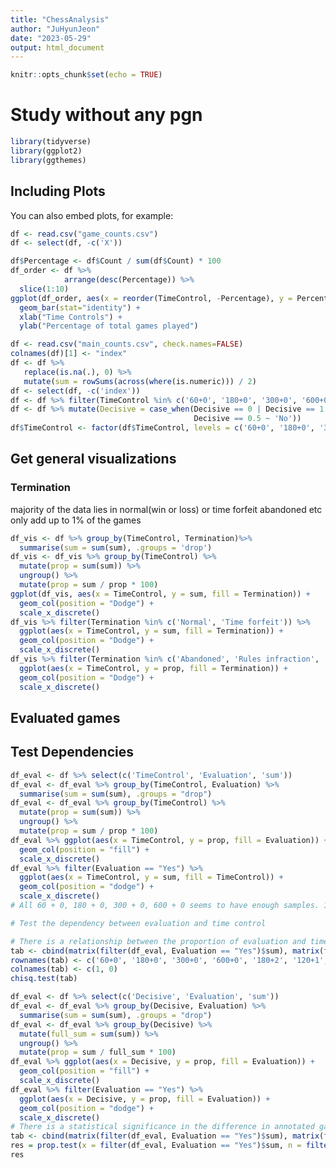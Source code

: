```yaml
---
title: "ChessAnalysis"
author: "JuHyunJeon"
date: "2023-05-29"
output: html_document
---
```


```r
knitr::opts_chunk$set(echo = TRUE)
```

# Study without any pgn

```r
library(tidyverse)
library(ggplot2)
library(ggthemes)
```

## Including Plots

You can also embed plots, for example:

```r
df <- read.csv("game_counts.csv")
df <- select(df, -c('X'))
```


```r
df$Percentage <- df$Count / sum(df$Count) * 100
df_order <- df %>% 
            arrange(desc(Percentage)) %>%
  slice(1:10)
ggplot(df_order, aes(x = reorder(TimeControl, -Percentage), y = Percentage, fill = TimeControl))+ 
  geom_bar(stat="identity") +
  xlab("Time Controls") + 
  ylab("Percentage of total games played")
```
```r
df <- read.csv("main_counts.csv", check.names=FALSE)
colnames(df)[1] <- "index" 
df <- df %>%
   replace(is.na(.), 0) %>%
   mutate(sum = rowSums(across(where(is.numeric))) / 2)
df <- select(df, -c('index'))
df <- df %>% filter(TimeControl %in% c('60+0', '180+0', '300+0', '600+0', '180+2', '120+1', '300+3'))
df <- df %>% mutate(Decisive = case_when(Decisive == 0 | Decisive == 1 ~ 'Yes',
                                         Decisive == 0.5 ~ 'No'))
df$TimeControl <- factor(df$TimeControl, levels = c('60+0', '180+0', '300+0', '600+0', '180+2', '120+1', '300+3'))
```
## Get general visualizations


### Termination

majority of the data lies in normal(win or loss) or time forfeit
abandoned etc only add up to 1% of the games

```r
df_vis <- df %>% group_by(TimeControl, Termination)%>%
  summarise(sum = sum(sum), .groups = 'drop')
df_vis <- df_vis %>% group_by(TimeControl) %>%
  mutate(prop = sum(sum)) %>%
  ungroup() %>%
  mutate(prop = sum / prop * 100)
ggplot(df_vis, aes(x = TimeControl, y = sum, fill = Termination)) + 
  geom_col(position = "Dodge") + 
  scale_x_discrete()
df_vis %>% filter(Termination %in% c('Normal', 'Time forfeit')) %>%
  ggplot(aes(x = TimeControl, y = sum, fill = Termination)) + 
  geom_col(position = "Dodge") + 
  scale_x_discrete()
df_vis %>% filter(Termination %in% c('Abandoned', 'Rules infraction', 'Unterminated')) %>%
  ggplot(aes(x = TimeControl, y = prop, fill = Termination)) + 
  geom_col(position = "Dodge") + 
  scale_x_discrete()
```
## Evaluated games    


## Test Dependencies
```r
df_eval <- df %>% select(c('TimeControl', 'Evaluation', 'sum'))
df_eval <- df_eval %>% group_by(TimeControl, Evaluation) %>%
  summarise(sum = sum(sum), .groups = "drop")
df_eval <- df_eval %>% group_by(TimeControl) %>%
  mutate(prop = sum(sum)) %>%
  ungroup() %>%
  mutate(prop = sum / prop * 100)
df_eval %>% ggplot(aes(x = TimeControl, y = prop, fill = Evaluation)) + 
  geom_col(position = "fill") + 
  scale_x_discrete()
df_eval %>% filter(Evaluation == "Yes") %>%
  ggplot(aes(x = TimeControl, y = sum, fill = TimeControl)) + 
  geom_col(position = "dodge") + 
  scale_x_discrete()
# All 60 + 0, 180 + 0, 300 + 0, 600 + 0 seems to have enough samples. 180+2 to compare with the 180 + 0 time control

# Test the dependency between evaluation and time control

# There is a relationship between the proportion of evaluation and time control.
tab <- cbind(matrix(filter(df_eval, Evaluation == "Yes")$sum), matrix(filter(df_eval, Evaluation == "No")$sum))
rownames(tab) <- c('60+0', '180+0', '300+0', '600+0', '180+2', '120+1', '300+3')
colnames(tab) <- c(1, 0)
chisq.test(tab)

df_eval <- df %>% select(c('Decisive', 'Evaluation', 'sum'))
df_eval <- df_eval %>% group_by(Decisive, Evaluation) %>%
  summarise(sum = sum(sum), .groups = "drop")
df_eval <- df_eval %>% group_by(Decisive) %>%
  mutate(full_sum = sum(sum)) %>%
  ungroup() %>%
  mutate(prop = sum / full_sum * 100)
df_eval %>% ggplot(aes(x = Decisive, y = prop, fill = Evaluation)) + 
  geom_col(position = "fill") + 
  scale_x_discrete()
df_eval %>% filter(Evaluation == "Yes") %>%
  ggplot(aes(x = Decisive, y = prop, fill = Evaluation)) + 
  geom_col(position = "dodge") + 
  scale_x_discrete()
# There is a statistical significance in the difference in annotated games. more decisive games were evaluated in lichess.
tab <- cbind(matrix(filter(df_eval, Evaluation == "Yes")$sum), matrix(filter(df_eval, Evaluation == "No")$sum))
res = prop.test(x = filter(df_eval, Evaluation == "Yes")$sum, n = filter(df_eval, Evaluation == "Yes")$full_sum)
res
```

